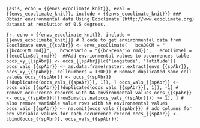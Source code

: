 ```{asis, echo = {{envs_ecoclimate_knit}}, eval = {{envs_ecoclimate_knit}}, include = {{envs_ecoclimate_knit}}}
### Obtain environmental data
Using Ecoclimate (http://www.ecoclimate.org)  dataset at resolution of 0.5 degrees.
```

```{r, echo = {{envs_ecoclimate_knit}}, include = {{envs_ecoclimate_knit}}}
# R code to get environmental data from Ecoclimate
envs_{{spAbr}} <- envs_ecoClimate(
  bcAOGCM = "{{bcAOGCM_rmd}}",
  bcScenario = "{{bcScenario_rmd}}",
  ecoClimSel = {{ecoClimSel_rmd}}) 
##Add envrionmental values to occurrences table
occs_xy_{{spAbr}} <- occs_{{spAbr}}[c('longitude', 'latitude')]
occs_vals_{{spAbr}} <- as.data.frame(raster::extract(envs_{{spAbr}}, occs_xy_{{spAbr}}, cellnumbers = TRUE))
# Remove duplicated same cell values
occs_{{spAbr}} <- occs_{{spAbr}}[!duplicated(occs_vals_{{spAbr}}[, 1]), ]
occs_vals_{{spAbr}} <- occs_vals_{{spAbr}}[!duplicated(occs_vals_{{spAbr}}[, 1]), -1]
# remove occurrence records with NA environmental values
occs_{{spAbr}} <- occs_{{spAbr}}[!(rowSums(is.na(occs_vals_{{spAbr}})) >= 1), ]
# also remove variable value rows with NA environmental values
occs_vals_{{spAbr}} <- na.omit(occs_vals_{{spAbr}})
# add columns for env variable values for each occurrence record
occs_{{spAbr}} <- cbind(occs_{{spAbr}}, occs_vals_{{spAbr}})
```

